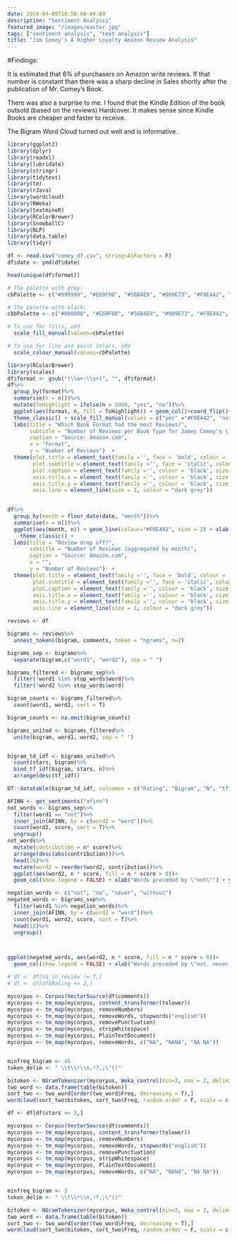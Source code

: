 ```yaml
---
date: 2018-04-09T10:58:08-04:00
description: "Sentiment Analysis"
featured_image: "/images/easter.jpg"
tags: ["sentiment analysis", "text analysis"]
title: "Jim Comey's A Higher Loyalty Amazon Review Analysis"
---
```


#Findings:

It is estimated that 6% of purchasers on Amazon write reviews.  If that number is constant than there was a sharp decline in Sales shortly after the publication of Mr. Comey's Book.  

There was also a surprise to me.  I found that the Kindle Edition of the book outsold (based on the reviews) Hardcover.  It makes sense since Kindle Books are cheaper and faster to receive. 

The Bigram Word Cloud turned out well and is informative.  


```r
library(ggplot2)
library(dplyr)
library(readxl)
library(lubridate)
library(stringr)
library(tidytext)
library(tm)
library(rJava)
library(wordcloud)
library(RWeka)
library(textmineR)
library(RColorBrewer)
library(SnowballC)
library(NLP)
library(data.table)
library(tidyr)

df <- read.csv("comey_df.csv", stringsAsFactors = F)
df$date <- ymd(df$date)

head(unique(df$format))
```

```r
# The palette with grey:
cbPalette <- c("#999999", "#E69F00", "#56B4E9", "#009E73", "#F0E442", "#0072B2", "#D55E00", "#CC79A7")

# The palette with black:
cbbPalette <- c("#000000", "#E69F00", "#56B4E9", "#009E73", "#F0E442", "#0072B2", "#D55E00", "#CC79A7")

# To use for fills, add
  scale_fill_manual(values=cbPalette)

# To use for line and point colors, add
  scale_colour_manual(values=cbPalette)
```

```r
library(RColorBrewer)
library(scales)
df$format <- gsub("(\\w+:\\s+)", "", df$format)
df%>%
  group_by(format)%>%
  summarise(n = n())%>%
  mutate(ToHighlight = ifelse(n > 2000, "yes", "no"))%>%
  ggplot(aes(format, n, fill = ToHighlight)) + geom_col()+coord_flip()+ scale_y_continuous(labels = comma) +
  theme_classic() + scale_fill_manual(values = c("yes" ="#F0E442", "no" = "#0072B2"), guide = F) +
  labs(title = "Which Book Format had the most Reviews?",
       subtitle = "Number of Reviews per Book Type for James Comey's \'A Higher Loyalty\'",
       caption = "Source: Amazon.com",
       x = "Format",
       y = "Number of Reviews")  +
  theme(plot.title = element_text(family ='', face = 'bold', colour = 'black', size = 18),
        plot.subtitle = element_text(family ='', face = 'italic', colour = 'black', size = 10),
        plot.caption = element_text(family ='', colour = 'black', size = 10),
        axis.title.x = element_text(family ='', colour = 'black', size = 12),
        axis.title.y = element_text(family ='', colour = 'black', size = 12),
        axis.line = element_line(size = 1, colour = "dark grey"))
        
```

```r
df%>%
  group_by(month = floor_date(date, "month"))%>%
  summarise(n = n())%>%
  ggplot(aes(month, n)) + geom_line(colour="#F0E442", size = 2) + xlab("Date (aggregated by Month)") + ylab("Number of Reviews") + ggtitle("Number of Reviews by Month") + scale_y_continuous(labels = comma) +
    theme_classic() + 
  labs(title = "Review drop off?",
       subtitle = "Number of Reviews (aggregated by month)",
       caption = "Source: Amazon.com",
       x = "",
       y = "Number of Reviews")  +
  theme(plot.title = element_text(family ='', face = 'bold', colour = 'black', size = 18),
        plot.subtitle = element_text(family ='', face = 'italic', colour = 'black', size = 10),
        plot.caption = element_text(family ='', colour = 'black', size = 10),
        axis.title.x = element_text(family ='', colour = 'black', size = 12),
        axis.title.y = element_text(family ='', colour = 'black', size = 12),
        axis.line = element_line(size = 1, colour = "dark grey"))

```

```r

reviews <- df

bigrams <- reviews%>%
  unnest_tokens(bigram, comments, token = "ngrams", n=2)

bigrams_sep <- bigrams%>%
  separate(bigram,c("word1", "word2"), sep = " ")

bigrams_filtered <- bigrams_sep%>%
  filter(!word1 %in% stop_words$word)%>%
  filter(!word2 %in% stop_words$word)

bigram_counts <- bigrams_filtered%>%
  count(word1, word2, sort = T)

bigram_counts <- na.omit(bigram_counts)

bigrams_united <- bigrams_filtered%>%
  unite(bigram, word1, word2, sep = " ")


bigram_td_idf <- bigrams_united%>%
  count(stars, bigram)%>%
  bind_tf_idf(bigram, stars, n)%>%
  arrange(desc(tf_idf))

DT::datatable(bigram_td_idf, colnames = c("Rating", "Bigram", "N", "tf", "idf", "tf_idf"), filter = "top")
```
```r
AFINN <- get_sentiments("afinn")
not_words <- bigrams_sep%>%
  filter(word1 == "not")%>%
  inner_join(AFINN, by = c(word2 = "word"))%>%
  count(word2, score, sort = T)%>%
  ungroup()
not_words%>%
  mutate(contribution = n* score)%>%
  arrange(desc(abs(contribution)))%>%
  head(20)%>%
  mutate(word2 = reorder(word2, contribution))%>%
  ggplot(aes(word2, n * score, fill = n * score > 0))+ 
  geom_col(show.legend = FALSE) + xlab("Words preceded by \"not\"") + ylab("Sentiment score * number of occurences") + coord_flip()

```

```r
negation_words <- c("not", "no", "never", "without")
negated_words <- bigrams_sep%>%
  filter(word1 %in% negation_words)%>%
  inner_join(AFINN, by = c(word2 = "word"))%>%
  count(word1, word2, score, sort = T)%>%
  head(15)%>%
  ungroup()



ggplot(negated_words, aes(word2, n * score, fill = n * score > 0))+ 
  geom_col(show.legend = FALSE) + xlab("Words preceded by \"not, never,v   no\"") + ylab("Sentiment score * number of occurences") + coord_flip() + facet_wrap(~word1)

```

```r
# df <- df[na_in_review != T,]
# df <- df[df$Rating <= 2,]

mycorpus <- Corpus(VectorSource(df$comments))
mycorpus <- tm_map(mycorpus, content_transformer(tolower))
mycorpus <- tm_map(mycorpus, removeNumbers)
mycorpus <- tm_map(mycorpus, removeWords, stopwords("english"))
mycorpus <- tm_map(mycorpus, removePunctuation)
mycorpus <- tm_map(mycorpus, stripWhitespace)
mycorpus <- tm_map(mycorpus, PlainTextDocument)
mycorpus <- tm_map(mycorpus, removeWords, c("NA", "NANA", "NA NA"))


minfreq_bigram <- 45
token_delim <- " \\t\\r\\n,!?,;\"()"

bitoken <- NGramTokenizer(mycorpus, Weka_control(min=2, max = 2, delimiters = token_delim))
two_word <- data.frame(table(bitoken))
sort_two <- two_word[order(two_word$Freq, decreasing = T),]
wordcloud(sort_two$bitoken, sort_two$Freq, random.order = F, scale = c(2,0.35), min.freq = minfreq_bigram,colors=colorRampPalette(brewer.pal(9,"Accent"))(32))


```

```r

df <- df[df$stars <= 2,]

mycorpus <- Corpus(VectorSource(df$comments))
mycorpus <- tm_map(mycorpus, content_transformer(tolower))
mycorpus <- tm_map(mycorpus, removeNumbers)
mycorpus <- tm_map(mycorpus, removeWords, stopwords("english"))
mycorpus <- tm_map(mycorpus, removePunctuation)
mycorpus <- tm_map(mycorpus, stripWhitespace)
mycorpus <- tm_map(mycorpus, PlainTextDocument)
mycorpus <- tm_map(mycorpus, removeWords, c("NA", "NANA", "NA NA"))


minfreq_bigram <- 3
token_delim <- " \\t\\r\\n,!?,;\"()"

bitoken <- NGramTokenizer(mycorpus, Weka_control(min=2, max = 2, delimiters = token_delim))
two_word <- data.frame(table(bitoken))
sort_two <- two_word[order(two_word$Freq, decreasing = T),]
wordcloud(sort_two$bitoken, sort_two$Freq, random.order = F, scale = c(2,0.35), min.freq = minfreq_bigram,colors=colorRampPalette(brewer.pal(9,"Accent"))(32))
```


